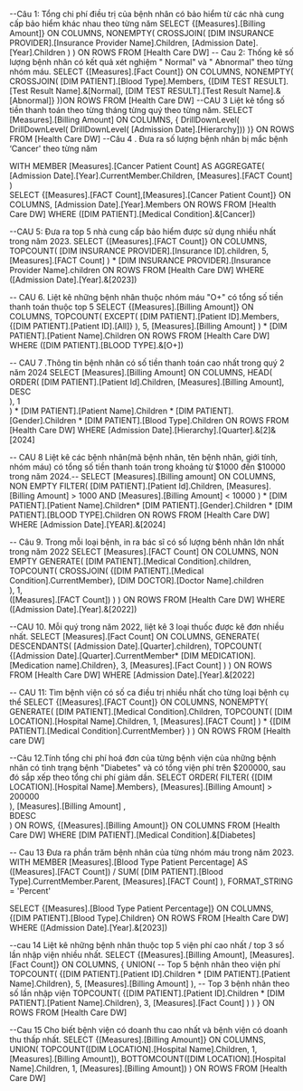 ﻿--Câu 1: Tổng chi phí điều trị của bệnh nhân có bảo hiểm từ các nhà cung cấp bảo hiểm khác nhau theo từng năm 
SELECT 
    {[Measures].[Billing Amount]} ON COLUMNS,
    NONEMPTY(
        CROSSJOIN(
            [DIM INSURANCE PROVIDER].[Insurance Provider Name].Children,
            [Admission Date].[Year].Children
        )
    ) ON ROWS
FROM [Health Care DW]
-- Cau 2: Thống kê số lượng bệnh nhân có kết quả xét nghiệm " Normal" và " Abnormal" theo từng nhóm máu.
SELECT 
    {[Measures].[Fact Count]} ON COLUMNS,
	NONEMPTY(
    CROSSJOIN(
        [DIM PATIENT].[Blood Type].Members,
        {[DIM TEST RESULT].[Test Result Name].&[Normal], [DIM TEST RESULT].[Test Result Name].&[Abnormal]}
    ))ON ROWS
FROM [Health Care DW]
--CAU 3 Liệt kê tổng số tiền thanh toán theo từng tháng từng quý theo từng năm. 
SELECT 
    [Measures].[Billing Amount] ON COLUMNS,
   {
DrillDownLevel(
DrillDownLevel(
DrillDownLevel(
[Admission Date].[Hierarchy]))
)}
ON ROWS
FROM [Health Care DW]
--Câu 4 . Đưa ra số lượng bệnh nhân bị mắc bệnh ‘Cancer' theo từng năm 

WITH 
    MEMBER [Measures].[Cancer Patient Count] AS 
        AGGREGATE(
          [Admission Date].[Year].CurrentMember.Children, 
            [Measures].[FACT Count]
        )        
SELECT 
    {[Measures].[FACT Count],[Measures].[Cancer Patient Count]} ON COLUMNS,
    [Admission Date].[Year].Members ON ROWS
FROM [Health Care DW]
WHERE ([DIM PATIENT].[Medical Condition].&[Cancer])

--CAU 5: Đưa ra top 5 nhà cung cấp bảo hiểm được sử dụng nhiều nhất trong năm 2023.
SELECT 
    {[Measures].[FACT Count]} ON COLUMNS,
    TOPCOUNT(
        [DIM INSURANCE PROVIDER].[Insurance ID].children,
        5, 
        [Measures].[FACT Count]
    ) 
    * [DIM INSURANCE PROVIDER].[Insurance Provider Name].children ON ROWS
FROM [Health Care DW]
WHERE ([Admission Date].[Year].&[2023])









-- CAU 6. Liệt kê những bệnh nhân thuộc nhóm máu "O+" có tổng số tiền thanh toán thuộc top 5
SELECT 
    {[Measures].[Billing Amount]} ON COLUMNS,
    TOPCOUNT(
        EXCEPT(
            [DIM PATIENT].[Patient ID].Members, 
            {[DIM PATIENT].[Patient ID].[All]} 
        ),
        5, 
        [Measures].[Billing Amount]
    ) 
    * [DIM PATIENT].[Patient Name].Children ON ROWS
FROM [Health Care DW]
WHERE ([DIM PATIENT].[BLOOD TYPE].&[O+])


-- CAU 7 .Thông tin bệnh nhân có số tiền thanh toán cao nhất trong quý 2 năm 2024
SELECT 
    [Measures].[Billing Amount] ON COLUMNS,
    HEAD(
        ORDER(
            [DIM PATIENT].[Patient Id].Children,
            [Measures].[Billing Amount],
            DESC  
        ),
        1  
    ) 
    * [DIM PATIENT].[Patient Name].Children 
    * [DIM PATIENT].[Gender].Children 
    * [DIM PATIENT].[Blood Type].Children 
    ON ROWS
FROM [Health Care DW]
WHERE [Admission Date].[Hierarchy].[Quarter].&[2]&[2024]

-- CAU 8 Liệt kê các bệnh nhân(mã bệnh nhân, tên bệnh nhân, giới tính, nhóm máu) có tổng số tiền thanh toán trong khoảng từ $1000 đến $10000 trong năm 2024.--
SELECT 
    [Measures].[Billing amount] ON COLUMNS,
    NON EMPTY
    FILTER(
    [DIM PATIENT].[Patient Id].Children,
        [Measures].[Billing Amount] > 1000 
        AND [Measures].[Billing Amount] < 10000
    ) *
    [DIM PATIENT].[Patient Name].Children*
    [DIM PATIENT].[Gender].Children * 
    [DIM PATIENT].[BLOOD TYPE].Children 
    ON ROWS
FROM [Health Care DW]
WHERE [Admission Date].[YEAR].&[2024]

-- Câu 9. Trong mỗi loại bệnh, in ra bác sĩ  có số lượng bênh nhân lớn nhất trong năm 2022
SELECT 
    [Measures].[FACT Count] ON COLUMNS,
    NON EMPTY 
    GENERATE(
        [DIM PATIENT].[Medical Condition].children,
        TOPCOUNT(
                CROSSJOIN(
                    {[DIM PATIENT].[Medical Condition].CurrentMember},
                    [DIM DOCTOR].[Doctor Name].children      
            ),
            1,  
            ([Measures].[FACT Count])
        )
    ) ON ROWS
FROM [Health Care DW]
WHERE ([Admission Date].[Year].&[2022])




--CAU 10. Mỗi quý trong năm 2022, liệt kê 3 loại thuốc được kê đơn nhiều nhất.
SELECT 
    [Measures].[Fact Count] ON COLUMNS,
    GENERATE(
       DESCENDANTS( [Admission Date].[Quarter].children),
        TOPCOUNT(
            {[Admission Date].[Quarter].CurrentMember*
            [DIM MEDICATION].[Medication name].Children},
            3,
            [Measures].[Fact Count]
        )
    ) ON ROWS
FROM [Health Care DW]
WHERE [Admission Date].[Year].&[2022]

-- CAU 11: Tìm bệnh viện có số ca điều trị nhiều nhất cho từng loại bệnh cụ thể
SELECT 
    {[Measures].[FACT Count]} ON COLUMNS,
    NONEMPTY(
        GENERATE(
            [DIM PATIENT].[Medical Condition].Children,
            TOPCOUNT(
                [DIM LOCATION].[Hospital Name].Children,
                1,
                [Measures].[FACT Count]
            ) *
            {[DIM PATIENT].[Medical Condition].CurrentMember}
        )
    ) ON ROWS
FROM [Health care DW] 


--Câu 12.Tính tổng chi phí hoá đơn của từng bệnh viện của những bệnh nhân có tình trạng bệnh "Diabetes" và có tổng viện phí trên $200000, sau đó sắp xếp theo tổng chi phí giảm dần. 
SELECT 
    ORDER(
        FILTER(
            {[DIM LOCATION].[Hospital Name].Members}, 
            [Measures].[Billing Amount] > 200000  
        ),
  [Measures].[Billing Amount] ,           
       BDESC                                         
    ) ON ROWS,
    {[Measures].[Billing Amount]} ON COLUMNS
FROM [Health Care DW]
WHERE [DIM PATIENT].[Medical Condition].&[Diabetes]


-- Cau 13 Đưa ra phần trăm bệnh nhân của từng nhóm máu trong năm 2023.
WITH 
    MEMBER [Measures].[Blood Type Patient Percentage] AS 
        ([Measures].[FACT Count]) / 
        SUM(
            [DIM PATIENT].[Blood Type].CurrentMember.Parent,
            [Measures].[FACT Count]
        ), 
        FORMAT_STRING = 'Percent'

SELECT 
    {[Measures].[Blood Type Patient Percentage]} ON COLUMNS,
    {[DIM PATIENT].[Blood Type].Children} ON ROWS
FROM [Health Care DW]
WHERE ([Admission Date].[Year].&[2023])


--cau 14 Liệt kê những bệnh nhân thuộc top 5 viện phí cao nhất / top 3 số lần nhập viện nhiều nhất.
SELECT 
    {[Measures].[Billing Amount], [Measures].[Fact Count]} ON COLUMNS,
    {
        UNION(
            -- Top 5 bệnh nhân theo viện phí
            TOPCOUNT(
                {[DIM PATIENT].[Patient ID].Children * [DIM PATIENT].[Patient Name].Children},
                5,
                [Measures].[Billing Amount]
            ),
            -- Top 3 bệnh nhân theo số lần nhập viện
            TOPCOUNT(
                {[DIM PATIENT].[Patient ID].Children * [DIM PATIENT].[Patient Name].Children},
                3,
                [Measures].[Fact Count]
            )
        )
    } ON ROWS
FROM [Health Care DW]


--Cau 15 Cho biết bệnh viện có doanh thu  cao nhất và bệnh viện có doanh thu thấp nhất. 
SELECT {[Measures].[Billing Amount]} ON COLUMNS, 
UNION( 
TOPCOUNT([DIM LOCATION].[Hospital Name].Children, 1, [Measures].[Billing Amount]), 
BOTTOMCOUNT([DIM LOCATION].[Hospital Name].Children, 1, [Measures].[Billing Amount]) ) 
ON ROWS 
FROM [Health Care DW]


